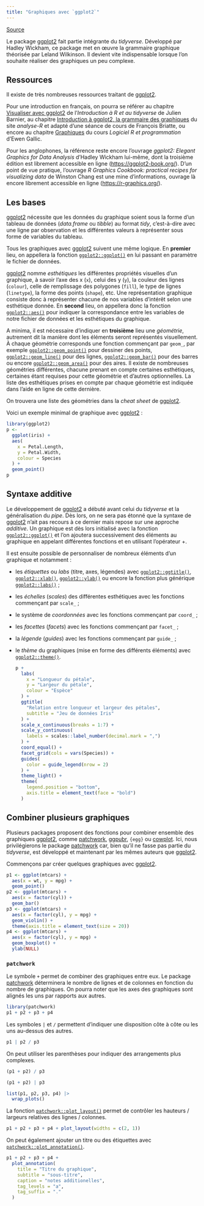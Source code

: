 ```yaml
---
title: "Graphiques avec `ggplot2`"
---
```


[Source](https://larmarange.github.io/guide-R/analyses/ggplot2.html#sec-cheatsheet-ggplot2)

Le package [ggplot2](https://ggplot2.tidyverse.org/) fait partie intégrante du *tidyverse*. Développé par Hadley Wickham, ce package met en œuvre la grammaire graphique théorisée par Leland Wilkinson. Il devient vite indispensable lorsque l’on souhaite réaliser des graphiques un peu complexe.

## Ressources

Il existe de très nombreuses ressources traitant de [ggplot2](https://ggplot2.tidyverse.org/).

Pour une introduction en français, on pourra se référer au chapitre [Visualiser avec ggplot2](https://juba.github.io/tidyverse/08-ggplot2.html) de l’*Introduction à R et au tidyverse* de Julien Barnier, au chapitre [Introduction à ggplot2, la grammaire des graphiques](https://larmarange.github.io/analyse-R/intro-ggplot2.html) du site *analyse-R* et adapté d’une séance de cours de François Briatte, ou encore au chapitre [Graphiques](http://egallic.fr/Enseignement/R/m1_stat_eco_logiciel_R.pdf) du cours *Logiciel R et programmation* d’Ewen Gallic.

Pour les anglophones, la référence reste encore l’ouvrage *ggplot2: Elegant Graphics for Data Analysis* d’Hadley Wickham lui-même, dont la troisième édition est librement accessible en ligne (<https://ggplot2-book.org/>). D’un point de vue pratique, l’ouvrage *R Graphics Cookbook: practical recipes for visualizing data* de Winston Chang est une mine d’informations, ouvrage là encore librement accessible en ligne (<https://r-graphics.org/>).

## Les bases

[ggplot2](https://ggplot2.tidyverse.org/) nécessite que les données du graphique soient sous la forme d’un tableau de données (*data.frame* ou *tibble*) au format *tidy*, c’est-à-dire avec une ligne par observation et les différentes valeurs à représenter sous forme de variables du tableau.

Tous les graphiques avec [ggplot2](https://ggplot2.tidyverse.org/) suivent une même logique. En **premier** lieu, on appellera la fonction [`ggplot2::ggplot()`](https://ggplot2.tidyverse.org/reference/ggplot.html) en lui passant en paramètre le fichier de données.

[ggplot2](https://ggplot2.tidyverse.org/) nomme *esthétiques* les différentes propriétés visuelles d’un graphique, à savoir l’axe des x (`x`), celui des y (`y`), la couleur des lignes (`colour`), celle de remplissage des polygones (`fill`), le type de lignes (`linetype`), la forme des points (`shape`), etc. Une représentation graphique consiste donc à représenter chacune de nos variables d’intérêt selon une esthétique donnée. En **second** lieu, on appellera donc la fonction [`ggplot2::aes()`](https://ggplot2.tidyverse.org/reference/aes.html) pour indiquer la correspondance entre les variables de notre fichier de données et les esthétiques du graphique.

A minima, il est nécessaire d’indiquer en **troisième** lieu une *géométrie*, autrement dit la manière dont les éléments seront représentés visuellement. À chaque géométrie corresponds une fonction commençant par `geom_`, par exemple [`ggplot2::geom_point()`](https://ggplot2.tidyverse.org/reference/geom_point.html) pour dessiner des points, [`ggplot2::geom_line()`](https://ggplot2.tidyverse.org/reference/geom_path.html) pour des lignes, [`ggplot2::geom_bar()`](https://ggplot2.tidyverse.org/reference/geom_bar.html) pour des barres ou encore [`ggplot2::geom_area()`](https://ggplot2.tidyverse.org/reference/geom_ribbon.html) pour des aires. Il existe de nombreuses géométries différentes, chacune prenant en compte certaines esthétiques, certaines étant requises pour cette géométrie et d’autres optionnelles. La liste des esthétiques prises en compte par chaque géométrie est indiquée dans l’aide en ligne de cette dernière.

On trouvera une liste des géométries dans la *cheat sheet* de [ggplot2](https://ggplot2.tidyverse.org/).

Voici un exemple minimal de graphique avec [ggplot2](https://ggplot2.tidyverse.org/) :

```r
library(ggplot2)
p <- 
  ggplot(iris) +
  aes(
    x = Petal.Length, 
    y = Petal.Width, 
    colour = Species
  ) +
  geom_point()
p
```

::: callout-important
## Syntaxe additive

Le développement de [ggplot2](https://ggplot2.tidyverse.org/) a débuté avant celui du *tidyverse* et la généralisation du *pipe*. Dès lors, on ne sera pas étonné que la syntaxe de [ggplot2](https://ggplot2.tidyverse.org/) n’ait pas recours à ce dernier mais repose sur une approche *additive*. Un graphique est dès lors initialisé avec la fonction [`ggplot2::ggplot()`](https://ggplot2.tidyverse.org/reference/ggplot.html) et l’on ajoutera successivement des éléments au graphique en appelant différentes fonctions et en utilisant l’opérateur +.
:::

Il est ensuite possible de personnaliser de nombreux éléments d’un graphique et notamment :

-   les *étiquettes* ou *labs* (titre, axes, légendes) avec [`ggplot2::ggtitle()`](https://ggplot2.tidyverse.org/reference/labs.html), [`ggplot2::xlab()`](https://ggplot2.tidyverse.org/reference/labs.html), [`ggplot2::ylab()`](https://ggplot2.tidyverse.org/reference/labs.html) ou encore la fonction plus générique [`ggplot2::labs()`](https://ggplot2.tidyverse.org/reference/labs.html) ;

-   les *échelles* (*scales*) des différentes esthétiques avec les fonctions commençant par `scale_` ;

-   le système de *coordonnées* avec les fonctions commençant par `coord_` ;

-   les *facettes* (*facets*) avec les fonctions commençant par `facet_` ;

-   la *légende* (*guides*) avec les fonctions commençant par `guide_` ;

-   le *thème* du graphiques (mise en forme des différents éléments) avec [`ggplot2::theme()`](https://ggplot2.tidyverse.org/reference/theme.html).

    ```r
    p +
      labs(
        x = "Longueur du pétale",
        y = "Largeur du pétale",
        colour = "Espèce"
      ) +
      ggtitle(
        "Relation entre longueur et largeur des pétales",
        subtitle = "Jeu de données Iris"
      ) +
      scale_x_continuous(breaks = 1:7) +
      scale_y_continuous(
        labels = scales::label_number(decimal.mark = ",")
      ) +
      coord_equal() +
      facet_grid(cols = vars(Species)) +
      guides(
        color = guide_legend(nrow = 2)
      ) +
      theme_light() +
      theme(
        legend.position = "bottom",
        axis.title = element_text(face = "bold")
      )
    ```

## **Combiner plusieurs graphiques**

Plusieurs packages proposent des fonctions pour combiner ensemble des graphiques [ggplot2](https://ggplot2.tidyverse.org/), comme [patchwork](https://patchwork.data-imaginist.com/), [ggpubr](https://rpkgs.datanovia.com/ggpubr/), `{egg}` ou [cowplot](https://wilkelab.org/cowplot/). Ici, nous privilégierons le package [patchwork](https://patchwork.data-imaginist.com/) car, bien qu’il ne fasse pas partie du *tidyverse*, est développé et maintenant par les mêmes auteurs que [ggplot2](https://ggplot2.tidyverse.org/).

Commençons par créer quelques graphiques avec [ggplot2](https://ggplot2.tidyverse.org/).

```r
p1 <- ggplot(mtcars) +
  aes(x = wt, y = mpg) + 
  geom_point()
p2 <- ggplot(mtcars) +
  aes(x = factor(cyl)) +
  geom_bar()
p3 <- ggplot(mtcars) +
  aes(x = factor(cyl), y = mpg) +
  geom_violin() +
  theme(axis.title = element_text(size = 20))
p4 <- ggplot(mtcars) +
  aes(x = factor(cyl), y = mpg) + 
  geom_boxplot() +
  ylab(NULL)
```

### `patchwork`

Le symbole `+` permet de combiner des graphiques entre eux. Le package [patchwork](https://patchwork.data-imaginist.com/) déterminera le nombre de lignes et de colonnes en fonction du nombre de graphiques. On pourra noter que les axes des graphiques sont alignés les uns par rapports aux autres.

```r
library(patchwork)
p1 + p2 + p3 + p4
```

Les symboles `|` et `/` permettent d’indiquer une disposition côte à côte ou les uns au-dessus des autres.

```r
p1 | p2 / p3
```

On peut utiliser les parenthèses pour indiquer des arrangements plus complexes.

```r
(p1 + p2) / p3
```

```r
(p1 + p2) | p3
```

```r
list(p1, p2, p3, p4) |> 
  wrap_plots()
```

La fonction [`patchwork::plot_layout()`](https://patchwork.data-imaginist.com/reference/plot_layout.html) permet de contrôler les hauteurs / largeurs relatives des lignes / colonnes.

```r
p1 + p2 + p3 + p4 + plot_layout(widths = c(2, 1))
```

On peut également ajouter un titre ou des étiquettes avec [`patchwork::plot_annotation()`](https://patchwork.data-imaginist.com/reference/plot_annotation.html).

```r
p1 + p2 + p3 + p4 +
  plot_annotation(
    title = "Titre du graphique",
    subtitle = "sous-titre",
    caption = "notes additionelles",
    tag_levels = "a",
    tag_suffix = "."
  )
```
